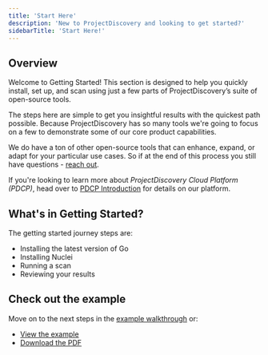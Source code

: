 ```yaml
---
title: 'Start Here'
description: 'New to ProjectDiscovery and looking to get started?'
sidebarTitle: 'Start Here!'
---
```


## Overview

Welcome to Getting Started! This section is designed to help you quickly install, set up, and scan using just a few parts of ProjectDiscovery’s suite of open-source tools.

The steps here are simple to get you insightful results with the quickest path possible. 
Because ProjectDiscovery has so many tools we're going to focus on a few to demonstrate some of our core product capabilities.

We do have a ton of other open-source tools that can enhance, expand, or adapt for your particular use cases. 
So if at the end of this process you still have questions - [reach out](/help).

<Tip> If you're looking to learn more about _ProjectDiscovery Cloud Platform (PDCP)_, head over to [PDCP Introduction](/cloud/introduction) for details on our platform. </Tip>

## What's in Getting Started?
The getting started journey steps are:
 - Installing the latest version of Go
 - Installing Nuclei
 - Running a scan
 - Reviewing your results

## Check out the example

Move on to the next steps in the [example walkthrough](/getstarted-example) or:

- [View the example](https://drive.google.com/file/d/1hdQpnferNOnUji20GHG7KBkJkGBY7u5w/view)
- [Download the PDF](https://drive.google.com/uc?export=download&id=1hdQpnferNOnUji20GHG7KBkJkGBY7u5w)
